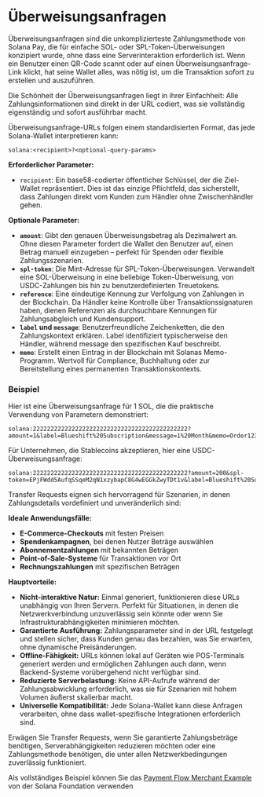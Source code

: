 
# Überweisungsanfragen

Überweisungsanfragen sind die unkomplizierteste Zahlungsmethode von Solana Pay, die für einfache SOL- oder SPL-Token-Überweisungen konzipiert wurde, ohne dass eine Serverinteraktion erforderlich ist. Wenn ein Benutzer einen QR-Code scannt oder auf einen Überweisungsanfrage-Link klickt, hat seine Wallet alles, was nötig ist, um die Transaktion sofort zu erstellen und auszuführen.

Die Schönheit der Überweisungsanfragen liegt in ihrer Einfachheit: Alle Zahlungsinformationen sind direkt in der URL codiert, was sie vollständig eigenständig und sofort ausführbar macht.

<ArticleSection name="URL-Struktur und Parameter" id="url-structure" level="h2" />

Überweisungsanfrage-URLs folgen einem standardisierten Format, das jede Solana-Wallet interpretieren kann:

```
solana:<recipient>?<optional-query-params>
```

**Erforderlicher Parameter:**
- `recipient`: Ein base58-codierter öffentlicher Schlüssel, der die Ziel-Wallet repräsentiert. Dies ist das einzige Pflichtfeld, das sicherstellt, dass Zahlungen direkt vom Kunden zum Händler ohne Zwischenhändler gehen.

**Optionale Parameter:**
- **`amount`**: Gibt den genauen Überweisungsbetrag als Dezimalwert an. Ohne diesen Parameter fordert die Wallet den Benutzer auf, einen Betrag manuell einzugeben – perfekt für Spenden oder flexible Zahlungsszenarien.
- **`spl-token`**: Die Mint-Adresse für SPL-Token-Überweisungen. Verwandelt eine SOL-Überweisung in eine beliebige Token-Überweisung, von USDC-Zahlungen bis hin zu benutzerdefinierten Treuetokens.
- **`reference`**: Eine eindeutige Kennung zur Verfolgung von Zahlungen in der Blockchain. Da Händler keine Kontrolle über Transaktionssignaturen haben, dienen Referenzen als durchsuchbare Kennungen für Zahlungsabgleich und Kundensupport.
- **`label` und `message`**: Benutzerfreundliche Zeichenketten, die den Zahlungskontext erklären. Label identifiziert typischerweise den Händler, während message den spezifischen Kauf beschreibt.
- **`memo`**: Erstellt einen Eintrag in der Blockchain mit Solanas Memo-Programm. Wertvoll für Compliance, Buchhaltung oder zur Bereitstellung eines permanenten Transaktionskontexts.

### Beispiel 

Hier ist eine Überweisungsanfrage für 1 SOL, die die praktische Verwendung von Parametern demonstriert:

```
solana:22222222222222222222222222222222222222222222?amount=1&label=Blueshift%20Subscription&message=1%20Month&memo=Order12345&reference=abc123def456
```

Für Unternehmen, die Stablecoins akzeptieren, hier eine USDC-Überweisungsanfrage:

```
solana:22222222222222222222222222222222222222222222?amount=200&spl-token=EPjFWdd5AufqSSqeM2qN1xzybapC8G4wEGGkZwyTDt1v&label=Blueshift%20Subscription&message=1%20Month&memo=Order12345&reference=abc123def456
```

<ArticleSection name="Wann Transfer Requests verwenden" id="when-to-use" level="h2" />

Transfer Requests eignen sich hervorragend für Szenarien, in denen Zahlungsdetails vordefiniert und unveränderlich sind:

**Ideale Anwendungsfälle:**
- **E-Commerce-Checkouts** mit festen Preisen
- **Spendenkampagnen**, bei denen Nutzer Beträge auswählen
- **Abonnementzahlungen** mit bekannten Beträgen
- **Point-of-Sale-Systeme** für Transaktionen vor Ort
- **Rechnungszahlungen** mit spezifischen Beträgen

**Hauptvorteile:**
- **Nicht-interaktive Natur:** Einmal generiert, funktionieren diese URLs unabhängig von Ihren Servern. Perfekt für Situationen, in denen die Netzwerkverbindung unzuverlässig sein könnte oder wenn Sie Infrastrukturabhängigkeiten minimieren möchten.
- **Garantierte Ausführung:** Zahlungsparameter sind in der URL festgelegt und stellen sicher, dass Kunden genau das bezahlen, was Sie erwarten, ohne dynamische Preisänderungen.
- **Offline-Fähigkeit:** URLs können lokal auf Geräten wie POS-Terminals generiert werden und ermöglichen Zahlungen auch dann, wenn Backend-Systeme vorübergehend nicht verfügbar sind.
- **Reduzierte Serverbelastung:** Keine API-Aufrufe während der Zahlungsabwicklung erforderlich, was sie für Szenarien mit hohem Volumen äußerst skalierbar macht.
- **Universelle Kompatibilität:** Jede Solana-Wallet kann diese Anfragen verarbeiten, ohne dass wallet-spezifische Integrationen erforderlich sind.

Erwägen Sie Transfer Requests, wenn Sie garantierte Zahlungsbeträge benötigen, Serverabhängigkeiten reduzieren möchten oder eine Zahlungsmethode benötigen, die unter allen Netzwerkbedingungen zuverlässig funktioniert.

<ArticleSection name="Beispiel" id="example" level="h2" />

Als vollständiges Beispiel können Sie das [Payment Flow Merchant Example](https://github.com/solana-foundation/solana-pay/blob/master/core/example/payment-flow-merchant/main.ts) von der Solana Foundation verwenden
